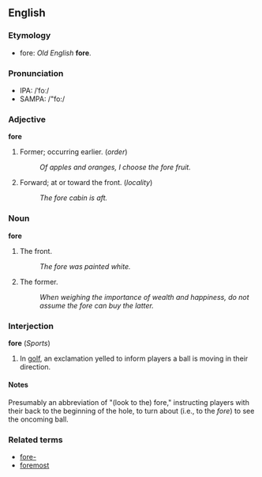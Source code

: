 ==English==
===Etymology===
* fore: ''Old English'' '''fore'''.

===Pronunciation===
*IPA: /ˈfoː/
*SAMPA: /"fo:/

===Adjective===
'''fore'''
# Former; occurring earlier. (''order'')
#: ''Of apples and oranges, I choose the fore fruit.''
# Forward; at or toward the front. (''locality'')
#: ''The fore cabin is aft.''

===Noun===
'''fore'''
# The front.
#: ''The fore was painted white.''
# The former.
#: ''When weighing the importance of wealth and happiness, do not assume the fore can buy the latter.''

===Interjection===
'''fore''' (''Sports'')
# In [[golf]], an exclamation yelled to inform players a ball is moving in their direction.

====Notes====
Presumably an abbreviation of "(look to the) fore," instructing players with their back to the beginning of the hole, to turn about (i.e., to the ''fore'') to see the oncoming ball.

===Related terms===
*[[fore-]]
*[[foremost]]